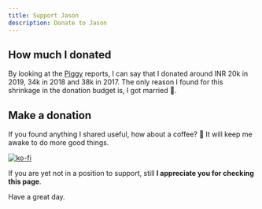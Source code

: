 ```yaml
---
title: Support Jason
description: Donate to Jason
---
```



## How much I donated

By looking at the [Piggy](https://github.com/piggyvault/piggyvault) reports, I can say that I donated around INR 20k in 2019, 34k in 2018 and 38k in 2017. The only reason I found for this shrinkage in the donation budget is, I got married 💙.

## Make a donation

If you found anything I shared useful, how about a coffee? 🍵
It will keep me awake to do more good things.

<PayPal />

[![ko-fi](https://www.ko-fi.com/img/githubbutton_sm.svg)](https://ko-fi.com/G2G7XA0G)

If you are yet not in a position to support, still **I appreciate you for checking this page**.

Have a great day.
